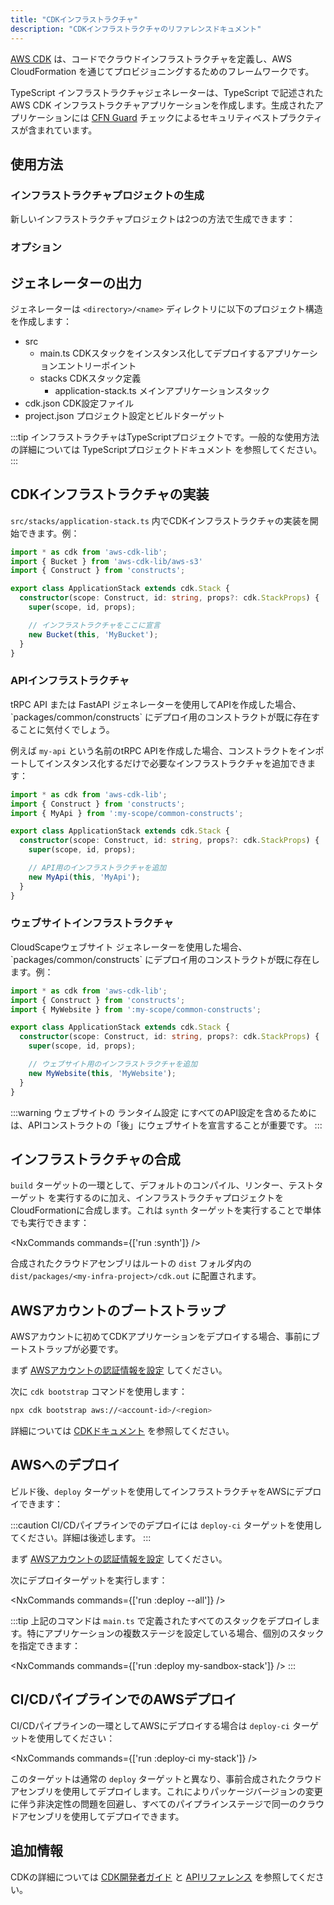 ```yaml
---
title: "CDKインフラストラクチャ"
description: "CDKインフラストラクチャのリファレンスドキュメント"
---
```





[AWS CDK](https://docs.aws.amazon.com/cdk/v2/guide/home.html) は、コードでクラウドインフラストラクチャを定義し、AWS CloudFormation を通じてプロビジョニングするためのフレームワークです。

TypeScript インフラストラクチャジェネレーターは、TypeScript で記述された AWS CDK インフラストラクチャアプリケーションを作成します。生成されたアプリケーションには [CFN Guard](https://docs.aws.amazon.com/cfn-guard/latest/ug/what-is-guard.html) チェックによるセキュリティベストプラクティスが含まれています。

## 使用方法

### インフラストラクチャプロジェクトの生成

新しいインフラストラクチャプロジェクトは2つの方法で生成できます：

<RunGenerator generator="ts#infra" />

### オプション

<GeneratorParameters schema={schema} />

## ジェネレーターの出力

ジェネレーターは `<directory>/<name>` ディレクトリに以下のプロジェクト構造を作成します：

<FileTree>

  - src
    - main.ts CDKスタックをインスタンス化してデプロイするアプリケーションエントリーポイント
    - stacks CDKスタック定義
      - application-stack.ts メインアプリケーションスタック
  - cdk.json CDK設定ファイル
  - project.json プロジェクト設定とビルドターゲット

</FileTree>

:::tip
インフラストラクチャはTypeScriptプロジェクトです。一般的な使用方法の詳細については <Link path="guides/typescript-project">TypeScriptプロジェクトドキュメント</Link> を参照してください。
:::

## CDKインフラストラクチャの実装

`src/stacks/application-stack.ts` 内でCDKインフラストラクチャの実装を開始できます。例：

```ts title="src/stacks/application-stack.ts" {9-10}
import * as cdk from 'aws-cdk-lib';
import { Bucket } from 'aws-cdk-lib/aws-s3'
import { Construct } from 'constructs';

export class ApplicationStack extends cdk.Stack {
  constructor(scope: Construct, id: string, props?: cdk.StackProps) {
    super(scope, id, props);

    // インフラストラクチャをここに宣言
    new Bucket(this, 'MyBucket');
  }
}
```

### APIインフラストラクチャ

<Link path="guides/trpc">tRPC API</Link> または <Link path="guides/fastapi">FastAPI</Link> ジェネレーターを使用してAPIを作成した場合、`packages/common/constructs` にデプロイ用のコンストラクトが既に存在することに気付くでしょう。

例えば `my-api` という名前のtRPC APIを作成した場合、コンストラクトをインポートしてインスタンス化するだけで必要なインフラストラクチャを追加できます：

```ts title="src/stacks/application-stack.ts" {3, 9-10}
import * as cdk from 'aws-cdk-lib';
import { Construct } from 'constructs';
import { MyApi } from ':my-scope/common-constructs';

export class ApplicationStack extends cdk.Stack {
  constructor(scope: Construct, id: string, props?: cdk.StackProps) {
    super(scope, id, props);

    // API用のインフラストラクチャを追加
    new MyApi(this, 'MyApi');
  }
}
```

### ウェブサイトインフラストラクチャ

<Link path="guides/cloudscape-website">CloudScapeウェブサイト</Link> ジェネレーターを使用した場合、`packages/common/constructs` にデプロイ用のコンストラクトが既に存在します。例：

```ts title="src/stacks/application-stack.ts" {3, 9-10}
import * as cdk from 'aws-cdk-lib';
import { Construct } from 'constructs';
import { MyWebsite } from ':my-scope/common-constructs';

export class ApplicationStack extends cdk.Stack {
  constructor(scope: Construct, id: string, props?: cdk.StackProps) {
    super(scope, id, props);

    // ウェブサイト用のインフラストラクチャを追加
    new MyWebsite(this, 'MyWebsite');
  }
}
```

:::warning
ウェブサイトの <Link path="guides/cloudscape-website#runtime-configuration">ランタイム設定</Link> にすべてのAPI設定を含めるためには、APIコンストラクトの「後」にウェブサイトを宣言することが重要です。
:::

## インフラストラクチャの合成

`build` ターゲットの一環として、<Link path="guides/typescript-project#building">デフォルトのコンパイル、リンター、テストターゲット</Link> を実行するのに加え、インフラストラクチャプロジェクトをCloudFormationに合成します。これは `synth` ターゲットを実行することで単体でも実行できます：

<NxCommands commands={['run <my-infra>:synth']} />

合成されたクラウドアセンブリはルートの `dist` フォルダ内の `dist/packages/<my-infra-project>/cdk.out` に配置されます。

## AWSアカウントのブートストラップ

AWSアカウントに初めてCDKアプリケーションをデプロイする場合、事前にブートストラップが必要です。

まず [AWSアカウントの認証情報を設定](https://docs.aws.amazon.com/sdkref/latest/guide/access.html) してください。

次に `cdk bootstrap` コマンドを使用します：

```bash
npx cdk bootstrap aws://<account-id>/<region>
```

詳細については [CDKドキュメント](https://docs.aws.amazon.com/cdk/v2/guide/bootstrapping-env.html) を参照してください。

## AWSへのデプロイ

ビルド後、`deploy` ターゲットを使用してインフラストラクチャをAWSにデプロイできます：

:::caution
CI/CDパイプラインでのデプロイには `deploy-ci` ターゲットを使用してください。詳細は後述します。
:::

まず [AWSアカウントの認証情報を設定](https://docs.aws.amazon.com/sdkref/latest/guide/access.html) してください。

次にデプロイターゲットを実行します：

<NxCommands commands={['run <my-infra>:deploy --all']} />

:::tip
上記のコマンドは `main.ts` で定義されたすべてのスタックをデプロイします。特にアプリケーションの複数ステージを設定している場合、個別のスタックを指定できます：

<NxCommands commands={['run <my-infra>:deploy my-sandbox-stack']} />
:::

## CI/CDパイプラインでのAWSデプロイ

CI/CDパイプラインの一環としてAWSにデプロイする場合は `deploy-ci` ターゲットを使用してください：

<NxCommands commands={['run <my-infra>:deploy-ci my-stack']} />

このターゲットは通常の `deploy` ターゲットと異なり、事前合成されたクラウドアセンブリを使用してデプロイします。これによりパッケージバージョンの変更に伴う非決定性の問題を回避し、すべてのパイプラインステージで同一のクラウドアセンブリを使用してデプロイできます。

## 追加情報

CDKの詳細については [CDK開発者ガイド](https://docs.aws.amazon.com/cdk/v2/guide/core_concepts.html) と [APIリファレンス](https://docs.aws.amazon.com/cdk/api/v2/docs/aws-construct-library.html) を参照してください。